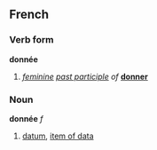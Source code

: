 ==French==
===Verb form===
'''donnée'''

#''[[feminine]] [[past participle]] of'' '''[[donner]]'''

===Noun===
'''donnée''' ''f''

#[[datum]], [[item of data]]
